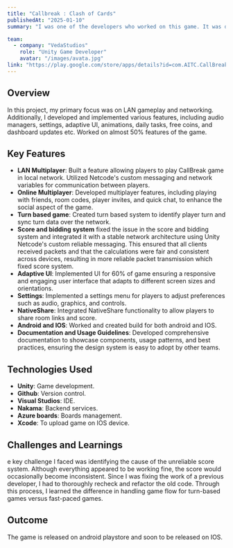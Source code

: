 ```yaml
---
title: "Callbreak : Clash of Cards"
publishedAt: "2025-01-10"
summary: "I was one of the developers who worked on this game. It was developed by our team at VedaStudios and published under our sister company, AITC International."

team:
  - company: "VedaStudios"
    role: "Unity Game Developer"
    avatar: "/images/avata.jpg"
link: "https://play.google.com/store/apps/details?id=com.AITC.CallBreak&hl=en_US"
---
```


## Overview

In this project, my primary focus was on LAN gameplay and networking. Additionally, I developed and implemented various features, including audio managers, settings, adaptive UI, animations, daily tasks, free coins, and dashboard updates etc. Worked on almost 50% features of the game. 

## Key Features

- **LAN Multiplayer**: Built a feature allowing players to play CallBreak game in local network. Utilized Netcode's custom messaging and network variables for communication between players.
- **Online Multiplayer**: Developed multiplayer features, including playing with friends, room codes, player invites, and quick chat, to enhance the social aspect of the game.
- **Turn based game**: Created turn based system to identify player turn and sync turn data over the network.
- **Score and bidding system** fixed the issue in the score and bidding system and integrated it with a stable network architecture using Unity Netcode's custom reliable messaging. This ensured that all clients received packets and that the calculations were fair and consistent across devices, resulting in more reliable packet transmission which fixed score system.
- **Adaptive UI**: Implemented UI for 60% of game ensuring a responsive and engaging user interface that adapts to different screen sizes and orientations.     
- **Settings**: Implemented a settings menu for players to adjust preferences such as audio, graphics, and controls.
- **NativeShare**: Integrated NativeShare functionality to allow players to share room links and score.
- **Android and IOS**: Worked and created build for both android and IOS.
- **Documentation and Usage Guidelines**: Developed comprehensive documentation to showcase components, usage patterns, and best practices, ensuring the design system is easy to adopt by other teams.

## Technologies Used

- **Unity**: Game development.
- **Github**: Version control.
- **Visual Studios**:  IDE.
- **Nakama**: Backend services.
- **Azure boards**: Boards management.
- **Xcode**:  To upload game on IOS device.

## Challenges and Learnings

e key challenge I faced was identifying the cause of the unreliable score system. Although everything appeared to be working fine, the score would occasionally become inconsistent. Since I was fixing the work of a previous developer, I had to thoroughly recheck and refactor the old code. Through this process, I learned the difference in handling game flow for turn-based games versus fast-paced games. 

## Outcome

The game is released on android playstore and soon to be released on IOS.